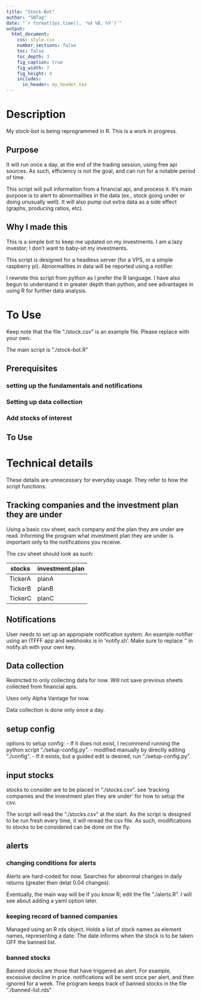 ```yaml
---
title: "Stock-Bot"
author: "SNTag"
date: "`r format(Sys.time(), '%d %B, %Y')`"
output:
  html_document:
    css: style.css
    number_sections: false
    toc: false
    toc_depth: 3
    fig_caption: true
    fig_width: 7
    fig_height: 4
    includes:
      in_header: my_header.tex
---
```


# Description

My stock-bot is being reprogrammed in R. This is a work in progress.

## Purpose

It will run once a day, at the end of the trading session, using free api sources. As such, efficiency is not the goal, and can run for a notable period of time.

This script will pull information from a financial api, and process it. It's main purpose is to alert to abnormalities in the data (ex., stock going under or doing unusually well). It will also pump out extra data as a side effect (graphs, producing ratios, etc).

## Why I made this

This is a simple bot to keep me updated on my investments. I am a lazy investor; I don't want to baby-sit my investments.

This script is designed for a headless server (for a VPS, or a simple raspberry pi). Abnormalities in data will be reported using a notifier.

I rewrote this script from python as I prefer the R language. I have also begun to understand it in greater depth than python, and see advantages in using R for further data analysis.

# To Use

Keep note that the file "./stock.csv" is an example file. Please replace with your own.

The main script is "./stock-bot.R"

## Prerequisites

### setting up the fundamentals and notifications

### Setting up data collection

### Add stocks of interest

## To Use

# Technical details

These details are unnecessary for everyday usage. They refer to how the script functions.

## Tracking companies and the investment plan they are under

Using a basic csv sheet, each company and the plan they are under are read. Informing the program what investment plan they are under is important only to the notifications you receive.

The csv sheet should look as such:

| stocks  | investment.plan  |
|---|---|
| TickerA  | planA  |
| TickerB  | planB  |
| TickerC  | planC  |

## Notifications

User needs to set up an appropiate notification system. An example notifier using an ITFFF app and webhooks is in 'notify.sh'. Make sure to replace '<your-key>' in notify.sh with your own key.

## Data collection

Restricted to only collecting data for now. Will not save previous sheets collected from financial apis.

Uses only Alpha Vantage for now.

Data collection is done only once a day.

## setup config

options to setup config:
- If it does not exist, I recommend running the python script "./setup-config.py".
- modified manually by directly editing "./config".
- If it exists, but a guided edit is desired, run "./setup-config.py".

## input stocks

stocks to consider are to be placed in "./stocks.csv". see 'tracking companies and the investment plan they are under' for how to setup the csv.

The script will read the "./stocks.csv" at the start. As the script is designed to be run fresh every time, it will reread the csv file. As such, modifications to stocks to be considered can be done on the fly.

## alerts

### changing conditions for alerts

Alerts are hard-coded for now. Searches for abnormal changes in daily returns (greater then delat 0.04 changes).

Eventually, the main way will be if you know R; edit the file "./alerts.R". I will see about adding a yaml option later.

### keeping record of banned companies

Managed using an R rds object. Holds a list of stock names as element names, representing a date. The date informs when the stock is to be taken OFF the banned list.

### banned stocks

Banned stocks are those that have triggered an alert. For example, excessive decline in price. notifications will be sent once per alert, and then ignored for a week. The program keeps track of banned stocks in the file "./banned-list.rds"
